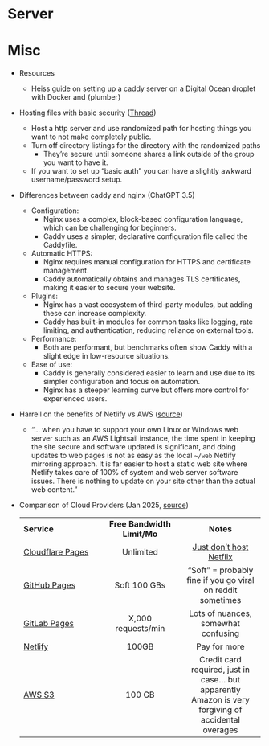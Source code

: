 # Server {#sec-web-server .unnumbered}

# Misc {#sec-web-server-misc .unnumbered}

-   Resources

    -   Heiss [guide](https://www.andrewheiss.com/blog/2024/01/12/diy-api-plumber-quarto-ojs/_book/deploying.html#the-super-easy-way) on setting up a caddy server on a Digital Ocean droplet with Docker and {plumber}

-   Hosting files with basic security ([Thread](https://fosstodon.org/@wronglang@bayes.club/113294094603241847))

    -   Host a http server and use randomized path for hosting things you want to not make completely public.
    -   Turn off directory listings for the directory with the randomized paths
        -   They're secure until someone shares a link outside of the group you want to have it.
    -   If you want to set up "basic auth" you can have a slightly awkward username/password setup.

-   Differences between caddy and nginx (ChatGPT 3.5)

    -   Configuration:
        -   Nginx uses a complex, block-based configuration language, which can be challenging for beginners.
        -   Caddy uses a simpler, declarative configuration file called the Caddyfile.
    -   Automatic HTTPS:
        -   Nginx requires manual configuration for HTTPS and certificate management.
        -   Caddy automatically obtains and manages TLS certificates, making it easier to secure your website.
    -   Plugins:
        -   Nginx has a vast ecosystem of third-party modules, but adding these can increase complexity.
        -   Caddy has built-in modules for common tasks like logging, rate limiting, and authentication, reducing reliance on external tools.
    -   Performance:
        -   Both are performant, but benchmarks often show Caddy with a slight edge in low-resource situations.
    -   Ease of use:
        -   Caddy is generally considered easier to learn and use due to its simpler configuration and focus on automation.
        -   Nginx has a steeper learning curve but offers more control for experienced users.

-   Harrell on the benefits of Netlify vs AWS ([source](https://www.fharrell.com/post/web/))

    -   "... when you have to support your own Linux or Windows web server such as an AWS Lightsail instance, the time spent in keeping the site secure and software updated is significant, and doing updates to web pages is not as easy as the local `~/web` Netlify mirroring approach. It is far easier to host a static web site where Netlify takes care of 100% of system and web server software issues. There is nothing to update on your site other than the actual web content."

-   Comparison of Cloud Providers (Jan 2025, [source](https://mattsayar.com/why-does-cloudflare-pages-have-such-a-generous-free-tier/))

    |  |  |  |
    |------------------------|:----------------------:|:----------------------:|
    | **Service** | **Free Bandwidth Limit/Mo** | **Notes** |
    | [Cloudflare Pages](https://pages.cloudflare.com/) | Unlimited | [Just don't host Netflix](https://community.cloudflare.com/t/what-is-maximum-monthly-bandwidth-limit-for-cloudflare-pages-in-free-account/650087) |
    | [GitHub Pages](https://docs.github.com/en/pages/getting-started-with-github-pages/about-github-pages#usage-limits) | Soft 100 GBs | "Soft" = probably fine if you go viral on reddit sometimes |
    | [GitLab Pages](https://docs.gitlab.com/ee/user/gitlab_com/index.html#gitlabcom-specific-rate-limits) | X,000 requests/min | Lots of nuances, somewhat confusing |
    | [Netlify](https://www.netlify.com/pricing/) | 100GB | Pay for more |
    | [AWS S3](https://aws.amazon.com/s3/pricing/?nc=sn&loc=4) | 100 GB | Credit card required, just in case... but apparently Amazon is very forgiving of accidental overages |
